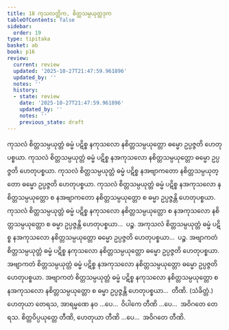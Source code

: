```yaml
---
title: 18 ကုသလတ္တိက, စိတ္တသမ္ပယုတ္တဒုက
tableOfContents: false
sidebar:
  order: 19
type: tipitaka
basket: ab
book: p16
review:
  current: review
  updated: '2025-10-27T21:47:59.961896'
  updated_by: ''
  notes: ''
  history:
  - state: review
    date: '2025-10-27T21:47:59.961896'
    updated_by: ''
    notes: ''
    previous_state: draft
---
```



<ReviewStatus review={frontmatter.review} showDetails={true} />

<HypothesisAnnotation frontmatter={frontmatter} />

<DynamicBreadcrumb />

<Division number="36" book="p16" e="ch" v="40" p="258">

<Paragraph number="94" book="p16">
ကုသလံ စိတ္တသမ္ပယုတ္တံ ဓမ္မံ ပဋိစ္စ နကုသလော နစိတ္တသမ္ပယုတ္တော ဓမ္မော ဥပ္ပဇ္ဇတိ ဟေတုပစ္စယာ. ကုသလံ စိတ္တသမ္ပယုတ္တံ ဓမ္မံ ပဋိစ္စ နအကုသလော နစိတ္တသမ္ပယုတ္တော ဓမ္မော ဥပ္ပဇ္ဇတိ ဟေတုပစ္စယာ. ကုသလံ စိတ္တသမ္ပယုတ္တံ ဓမ္မံ ပဋိစ္စ နအဗျာကတော နစိတ္တသမ္ပယုတ္တော ဓမ္မော ဥပ္ပဇ္ဇတိ ဟေတုပစ္စယာ. ကုသလံ စိတ္တသမ္ပယုတ္တံ ဓမ္မံ ပဋိစ္စ နအကုသလော နစိတ္တသမ္ပယုတ္တော စ နအဗျာကတော နစိတ္တသမ္ပယုတ္တော စ ဓမ္မာ ဥပ္ပဇ္ဇန္တိ ဟေတုပစ္စယာ. ကုသလံ စိတ္တသမ္ပယုတ္တံ ဓမ္မံ ပဋိစ္စ နကုသလော နစိတ္တသမ္ပယုတ္တော စ နအကုသလော နစိတ္တသမ္ပယုတ္တော စ ဓမ္မာ ဥပ္ပဇ္ဇန္တိ ဟေတုပစ္စယာ…  ပဉ္စ.
</Paragraph>

<Paragraph number="95" book="p16">
အကုသလံ စိတ္တသမ္ပယုတ္တံ ဓမ္မံ ပဋိစ္စ နအကုသလော နစိတ္တသမ္ပယုတ္တော ဓမ္မော ဥပ္ပဇ္ဇတိ ဟေတုပစ္စယာ…  ပဉ္စ.
</Paragraph>

<Paragraph number="96" book="p16">
အဗျာကတံ စိတ္တသမ္ပယုတ္တံ ဓမ္မံ ပဋိစ္စ နကုသလော နစိတ္တသမ္ပယုတ္တော ဓမ္မော ဥပ္ပဇ္ဇတိ ဟေတုပစ္စယာ. အဗျာကတံ စိတ္တသမ္ပယုတ္တံ ဓမ္မံ ပဋိစ္စ နအကုသလော နစိတ္တသမ္ပယုတ္တော ဓမ္မော ဥပ္ပဇ္ဇတိ ဟေတုပစ္စယာ. အဗျာကတံ စိတ္တသမ္ပယုတ္တံ ဓမ္မံ ပဋိစ္စ နကုသလော နစိတ္တသမ္ပယုတ္တော စ နအကုသလော နစိတ္တသမ္ပယုတ္တော စ ဓမ္မာ ဥပ္ပဇ္ဇန္တိ ဟေတုပစ္စယာ…  တီဏိ. (သံခိတ္တံ.)
</Paragraph>

<Paragraph number="97" book="p16">
ဟေတုယာ တေရသ, အာရမ္မဏေ နဝ …ပေ…  ဝိပါကေ တီဏိ …ပေ…  အဝိဂတေ တေရသ.
</Paragraph>

<Paragraph number="98" book="p16">
စိတ္တဝိပ္ပယုတ္တေ တီဏိ, ဟေတုယာ တီဏိ …ပေ…  အဝိဂတေ တီဏိ.
</Paragraph>
</Division>
